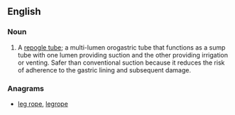 ==English==

===Noun===
{{en-noun}}

# {{medicine|neonatal medicine}} A [[repogle tube]]; a multi-lumen orogastric tube that functions as a sump tube with one lumen providing suction and the other providing irrigation or venting.  Safer than conventional suction because it reduces the risk of adherence to the gastric lining and subsequent damage.

===Anagrams===
* [[leg rope#English|leg rope]], [[legrope#English|legrope]]
